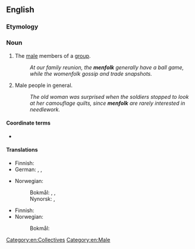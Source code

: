 ==English==

===Etymology===
{{compound|en|men|folk}}

===Noun===
{{en-plural noun}}

# The [[male]] members of a [[group]].
#: ''At our family reunion, the '''menfolk''' generally have a ball game, while the womenfolk gossip and trade snapshots.''
# Male people in general.
#: ''The old woman was surprised when the soldiers stopped to look at her camouflage quilts, since '''menfolk''' are rarely interested in needlework.''

====Coordinate terms====
* {{l|en|womenfolk}}

====Translations====
{{trans-top|men collectively}}
* Finnish: {{t|fi|miesväki}}
* German: {{t+|de|Mann|alt=Männer|m-p}}, {{t+|de|Mannsbild|alt=Mannsbilder|n-p}}, {{t|de|Mannsvolk|n}} {{qualifier|colloquial, obsolescent}}
{{trans-mid}}
* Norwegian:
*: Bokmål: {{t+|nb|mannfolk|n|n-p}}, {{t|nb|på sverdsiden}}, {{t|nb|karfolk|n|n-p}}
*: Nynorsk: {{t|nn|mannfolk|n|n-p}}, {{t|nn|karfolk|n|n-p}}
{{trans-bottom}}

{{trans-top|adult male members of a community}}
* Finnish: {{t|fi|miesväki}}
* Norwegian:
*: Bokmål: {{t+|nb|mannfolk|n-p}}
{{trans-mid}}
{{trans-bottom}}

[[Category:en:Collectives]]
[[Category:en:Male]]